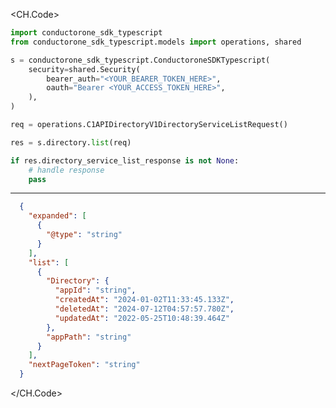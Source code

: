 
<CH.Code>
```python List.py
import conductorone_sdk_typescript
from conductorone_sdk_typescript.models import operations, shared

s = conductorone_sdk_typescript.ConductoroneSDKTypescript(
    security=shared.Security(
        bearer_auth="<YOUR_BEARER_TOKEN_HERE>",
        oauth="Bearer <YOUR_ACCESS_TOKEN_HERE>",
    ),
)

req = operations.C1APIDirectoryV1DirectoryServiceListRequest()

res = s.directory.list(req)

if res.directory_service_list_response is not None:
    # handle response
    pass
```
---

```json Example Response
  {
    "expanded": [
      {
        "@type": "string"
      }
    ],
    "list": [
      {
        "Directory": {
          "appId": "string",
          "createdAt": "2024-01-02T11:33:45.133Z",
          "deletedAt": "2024-07-12T04:57:57.780Z",
          "updatedAt": "2022-05-25T10:48:39.464Z"
        },
        "appPath": "string"
      }
    ],
    "nextPageToken": "string"
  }
```
</CH.Code>

